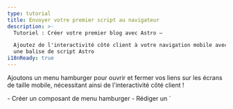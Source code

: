 ```yaml
---
type: tutorial
title: Envoyer votre premier script au navigateur
description: >-
  Tutoriel : Créer votre premier blog avec Astro —

  Ajoutez de l'interactivité côté client à votre navigation mobile avec 
  une balise de script Astro
i18nReady: true
---
```


Ajoutons un menu hamburger pour ouvrir et fermer vos liens sur les écrans de taille mobile, nécessitant ainsi de l'interactivité côté client !

<PreCheck>
  - Créer un composant de menu hamburger
  - Rédiger un `<script>` pour permettre aux visiteurs de votre site d'ouvrir et de fermer le menu de navigation
  - Déplacer votre JavaScript dans son fichier `.js`
</PreCheck>

## Construire un composant Hamburger

Créez un composant `<Hamburger />` pour ouvrir et fermer votre menu mobile.

<Steps>
1. Créez un fichier nommé `Hamburger.astro` dans `src/components/`
  

2. Copiez le code suivant dans votre composant. Cela représentera votre menu « hamburger » à 3 lignes pour ouvrir et fermer vos liens de navigation sur mobile. (Vous ajouterez les nouveaux styles CSS dans `global.css` ultérieurement.)

    ```astro title="src/components/Hamburger.astro"
    --- 
    ---
    <div class="hamburger">
      <span class="line"></span>
      <span class="line"></span>
      <span class="line"></span>
    </div>
    ```

3. Placez ce nouveau composant `<Hamburger />` juste avant votre composant `<Navigation />` dans `Header.astro`. 

    <details>
    <summary>Montrez-moi le code !</summary>
    
    ```astro title="src/components/Header.astro" ins={2,7}
    ---
    import Hamburger from './Hamburger.astro';
    import Navigation from './Navigation.astro';
    ---
    <header>
      <nav>
        <Hamburger />
        <Navigation />
      </nav>
    </header>
    ```
    </details>

4. Ajoutez les styles suivants pour votre composant Hamburger :

    ```css title="src/styles/global.css" ins={2-13, 56-58}
    /* Styles de la navigation */
    .hamburger {
      padding-right: 20px;
      cursor: pointer;
    }
  
    .hamburger .line {
      display: block;
      width: 40px;
      height: 5px;
      margin-bottom: 10px;
      background-color: #ff9776;
    }
  
    .nav-links {
      width: 100%;
      top: 5rem;
      left: 48px;
      background-color: #ff9776;
      display: none;
      margin: 0;
    }
  
    .nav-links a {
      display: block;
      text-align: center;
      padding: 10px 0;
      text-decoration: none;
      font-size: 1.2rem;
      font-weight: bold;
      text-transform: uppercase;
    }
  
    .nav-links a:hover, a:focus {
      background-color: #ff9776;
    }
  
    .expanded {
      display: unset;
    }
  
    @media screen and (min-width: 636px) {
      .nav-links {
        margin-left: 5em;
        display: block;
        position: static;
        width: auto;
        background: none;
      }
  
      .nav-links a {
        display: inline-block;
        padding: 15px 20px;
      }
  
      .hamburger {
        display: none;
      }
    }
    ```
</Steps>


## Rédiger votre première balise de script

Votre en-tête n'est pas encore **interactif** car il ne peut pas réagir aux interactions de l'utilisateur, comme cliquer sur le menu hamburger pour afficher ou masquer les liens de navigation. 

L'ajout d'une balise `<script>` fournit du JavaScript côté client pour « écouter » un événement utilisateur, puis réagir en conséquence.

<Steps>
1. Ajoutez la balise `<script>` suivante à `index.astro`, juste avant la balise de fermeture `</body>`.

    ```astro title="src/pages/index.astro" ins={2-6}
      <Footer />
      <script>
        document.querySelector('.hamburger')?.addEventListener('click', () => {
          document.querySelector('.nav-links')?.classList.toggle('expanded');
        });
      </script>
    </body>
    ```

2. Consultez à nouveau l'aperçu de votre navigateur en utilisant différentes tailles, et vérifiez que vous avez un menu de navigation fonctionnel qui est à la fois réactif à la taille de l'écran et réagit aux interactions de l'utilisateur sur cette page.
</Steps>

### Importation d'un fichier `.js`

Au lieu d'écrire votre JavaScript directement sur chaque page, vous pouvez déplacer le contenu de votre balise `<script>` dans son propre fichier `.js` dans votre projet.

<Steps>
1. Créez `src/scripts/menu.js` (vous devrez créer un nouveau dossier `/scripts/`) et déplacez-y votre JavaScript.

    ```js title="src/scripts/menu.js"
    document.querySelector('.hamburger').addEventListener('click', () => {
      document.querySelector('.nav-links').classList.toggle('expanded');
    });
    ```

2. Remplacez le contenu de la balise `<script>` dans `index.astro` par l'importation de fichier suivante :

    ```astro title="src/pages/index.astro" ins={7} del={3-5}
      <Footer />
      <script>
        document.querySelector('.hamburger')?.addEventListener('click', () => {
          document.querySelector('.nav-links')?.classList.toggle('expanded');
        });

        import "../scripts/menu.js";
      </script>
    </body>
    ```

3. Contrôlez à nouveau votre aperçu de navigateur à une taille plus petite et vérifiez que le menu hamburger est toujours capable d'ouvrir et de fermer vos liens de navigation. 


4. Ajoutez la même balise `<script>` avec l'importation sur vos deux autres pages, `about.astro` et `blog.astro`, et vérifiez que vous avez un en-tête réactif et interactif sur chaque page.

    ```astro title="src/pages/about.astro & src/pages/blog.astro" ins={2-4}
      <Footer />
      <script>
        import "../scripts/menu.js";
      </script>
    </body>
    ```
</Steps>

:::note[À retenir]
Vous aviez précédemment utilisé un peu de JavaScript pour construire des parties de votre site :

- Définir les titres de la fenêtre et de votre page dynamiquement
- Parcourir une liste de compétences sur la page « À propos »
- Afficher conditionnellement des éléments HTML

Ces commandes sont toutes exécutées au moment de la compilation pour créer du HTML statique pour votre site, puis le code est « jeté ». 

**Le JavaScript dans une balise `<script>` est envoyé au navigateur** et peut être exécuté en fonction des interactions de l'utilisateur, comme actualiser une page ou changer l'état d'un élément interactif.
:::



<Box icon="question-mark">

### Tester vos connaissances

1. Quand Astro exécute-t-il le JavaScript écrit dans le frontmatter d'un composant ?
    <MultipleChoice>
      <Option>
       Astro n'exécute jamais de JavaScript
      </Option>
      <Option isCorrect>
        au moment de la compilation
      </Option>
      <Option>
         Lorsqu'un visiteur clique sur un bouton
      </Option>
    </MultipleChoice>

2. En option, Astro peut envoyer du JavaScript au navigateur pour permettre :
    <MultipleChoice>
      <Option>
        aux utilisateurs de cliquer sur des liens de page
      </Option>
      <Option>
        des temps de chargement plus rapides
      </Option>
      <Option isCorrect>
        de l'interactivité côté client
      </Option>
    </MultipleChoice>

3. Le JavaScript côté client sera envoyé au navigateur d'un utilisateur quand il est écrit ou importé :
    <MultipleChoice>
      <Option isCorrect>
        dans des balises `<script>`
      </Option>
      <Option>
        entre les délimiteurs de code d'un fichier `.astro`
      </Option>
      <Option>
        dans un fichier `global.css`
      </Option>
    </MultipleChoice>

</Box>

<Box icon="check-list">

## Liste de contrôle

<Checklist>
- [ ] Je peux ajouter de l'interactivité côté client avec du JavaScript dans une balise `<script>`.
- [ ] Je peux importer un fichier `.js` dans une balise `<script>`.
</Checklist>

</Box>

### Ressources

[Les scripts côté client dans Astro](/fr/guides/client-side-scripts/)
